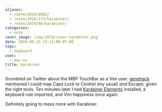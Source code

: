 ```yaml
---
aliases:
  - /note/2019/0002/
  - /note/2019/173/karabiner/
  - /note/2019/06/karabiner/
categories:
  - note
cover_image: /img/2019/cover-karabiner.png
date: 2019-06-22 12:12:00-07:00
tags:
  - keyboard
uses:
  - mac-os
title: Karabiner
---
```


Grumbled on Twitter about the MBP TouchBar as a Vim user. [genehack][] mentioned
I could map Caps Lock to Control (my usual) *and* Escape, given the right tools.
Ten minutes later I had [Karabiner Elements][] installed, a keyboard rule imported, and
Vim happiness once again.

[genehack]: https://twitter.com/genehack
[Karabiner Elements]: https://pqrs.org/osx/karabiner/

Definitely going to mess more with Karabiner.
